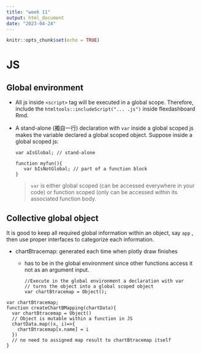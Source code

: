```yaml
---
title: "week 11"
output: html_document
date: "2023-04-24"
---
```


```r
knitr::opts_chunk$set(echo = TRUE)
```

# JS

## Global environment

-   All js inside `<script>` tag will be executed in a global scope. Therefore, include the `htmltools::includeScript("... .js")` inside flexdashboard Rmd.

-   A stand-alone (獨自一行) declaration with `var` inside a global scoped js makes the variable declared a global scoped object. Suppose inside a global scoped js:

    ```         
    var aIsGlobal; // stand-alone

    function myfun(){
       var bIsNotGlobal; // part of a function block
    }
    ```

    > `var` is either global scoped (can be accessed everywhere in your code) or function scoped (only can be accessed within its associated function body.

## Collective global object

It is good to keep all required global information within an object, say `app` , then use proper interfaces to categorize each information.

-   chartBtracemap: generated each time when plotly draw finishes
    -   has to be in the global environment since other functions access it not as an argument input.

        ```         
        //Execute in the global environment a declaration with var
        // turns the object into a global scoped object
        var chartBtracemap = Object();
        ```

```         
var chartBtracemap;
function createChartBMapping(chartData){
  var chartBtracemap = Object()
  // Object is mutable within a function in JS
  chartData.map((x, i)=>{
    chartBtracemap[x.name] = i
  })
  // no need to assigned map result to chartBtracemap itself
}
```
